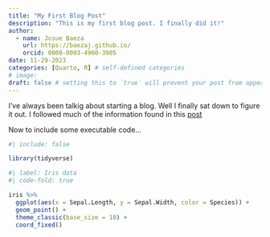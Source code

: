 ```yaml
---
title: "My First Blog Post"
description: "This is my first blog post. I finally did it!"
author:
  - name: Josue Baeza
    url: https://baezaj.github.io/
    orcid: 0000-0003-4960-3905
date: 11-29-2023
categories: [Quarto, R] # self-defined categories
# image: 
draft: false # setting this to `true` will prevent your post from appearing on your listing page until you're ready!
---
```


I've always been talkig about starting a blog. Well I finally sat down to figure it out. I followed much of the information found in this [post](https://samanthacsik.github.io/posts/2022-10-24-quarto-blogs/)


Now to include some executable code...

```r
#| include: false

library(tidyverse)


```

```r
#| label: Iris data
#| code-fold: true

iris %>% 
  ggplot(aes(x = Sepal.Length, y = Sepal.Width, color = Species)) +
  geom_point() +
  theme_classic(base_size = 18) +
  coord_fixed()


```


